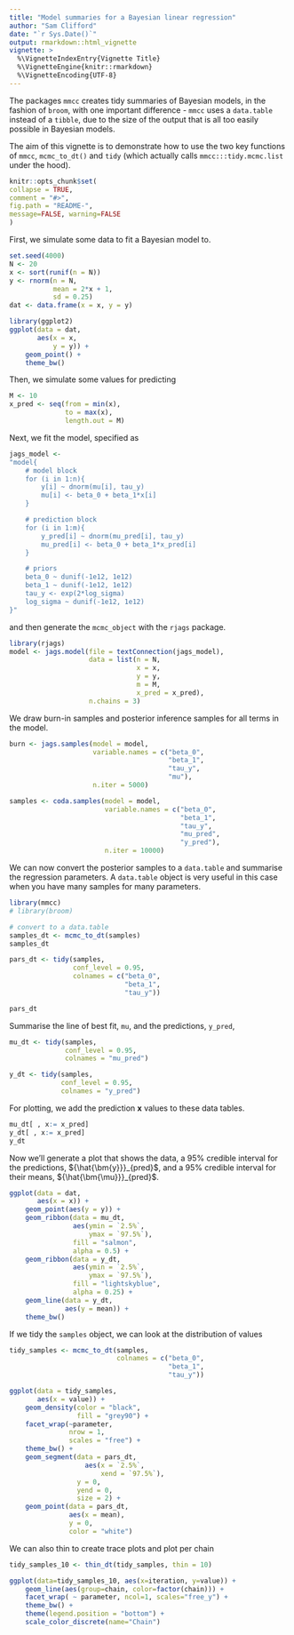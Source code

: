```yaml
---
title: "Model summaries for a Bayesian linear regression"
author: "Sam Clifford"
date: "`r Sys.Date()`"
output: rmarkdown::html_vignette
vignette: >
  %\VignetteIndexEntry{Vignette Title}
  %\VignetteEngine{knitr::rmarkdown}
  %\VignetteEncoding{UTF-8}
---
```


The packages `mmcc` creates tidy summaries of Bayesian models, in the fashion of `broom`, with one important difference - `mmcc` uses a `data.table` instead of a `tibble`, due to the size of the output that is all too easily possible in Bayesian models.
  
The aim of this vignette is to demonstrate how to use the two key functions of `mmcc`, `mcmc_to_dt()` and `tidy` (which actually calls `mmcc:::tidy.mcmc.list` under the hood).

```r
knitr::opts_chunk$set(
collapse = TRUE,
comment = "#>",
fig.path = "README-",
message=FALSE, warning=FALSE
)
```

First, we simulate some data to fit a Bayesian model to.

``` r
set.seed(4000)
N <- 20
x <- sort(runif(n = N))
y <- rnorm(n = N, 
           mean = 2*x + 1, 
           sd = 0.25)
dat <- data.frame(x = x, y = y)

library(ggplot2)
ggplot(data = dat,
       aes(x = x, 
           y = y)) +
    geom_point() +
    theme_bw()
```

Then, we simulate some values for predicting

``` r
M <- 10
x_pred <- seq(from = min(x), 
              to = max(x), 
              length.out = M)
```

Next, we fit the model, specified as

```r
jags_model <- 
"model{
    # model block
    for (i in 1:n){
        y[i] ~ dnorm(mu[i], tau_y)
        mu[i] <- beta_0 + beta_1*x[i]
    }

    # prediction block
    for (i in 1:m){
        y_pred[i] ~ dnorm(mu_pred[i], tau_y)
        mu_pred[i] <- beta_0 + beta_1*x_pred[i]
    }

    # priors
    beta_0 ~ dunif(-1e12, 1e12)
    beta_1 ~ dunif(-1e12, 1e12)
    tau_y <- exp(2*log_sigma)
    log_sigma ~ dunif(-1e12, 1e12)
}"
```

and then generate the `mcmc_object` with the `rjags` package.

``` r
library(rjags)
model <- jags.model(file = textConnection(jags_model),
                    data = list(n = N,
                                x = x,
                                y = y,
                                m = M,
                                x_pred = x_pred),
                    n.chains = 3)
```

We draw burn-in samples and posterior inference samples for all terms in the model.

``` r
burn <- jags.samples(model = model,
                     variable.names = c("beta_0", 
                                        "beta_1", 
                                        "tau_y", 
                                        "mu"),
                     n.iter = 5000)

samples <- coda.samples(model = model,
                        variable.names = c("beta_0", 
                                           "beta_1", 
                                           "tau_y", 
                                           "mu_pred", 
                                           "y_pred"),
                        n.iter = 10000)

```

We can now convert the posterior samples to a `data.table` and summarise the regression parameters. A `data.table` object is very useful in this case when you have many samples for many parameters.

``` r
library(mmcc)
# library(broom)

# convert to a data.table
samples_dt <- mcmc_to_dt(samples)
samples_dt

pars_dt <- tidy(samples, 
                conf_level = 0.95, 
                colnames = c("beta_0", 
                             "beta_1", 
                             "tau_y"))

pars_dt
```

Summarise the line of best fit, `mu`, and the predictions, `y_pred`,

``` r
mu_dt <- tidy(samples, 
              conf_level = 0.95, 
              colnames = "mu_pred")

y_dt <- tidy(samples, 
             conf_level = 0.95, 
             colnames = "y_pred")
```

For plotting, we add the prediction $\boldsymbol{x}$ values to these data tables.

``` r
mu_dt[ , x:= x_pred]
y_dt[ , x:= x_pred]
y_dt
```

Now we'll generate a plot that shows the data, a 95% credible interval for the predictions, ${\hat{\bm{y}}}_{pred}$, and a 95% credible interval for their means, ${\hat{\bm{\mu}}}_{pred}$.

``` r
ggplot(data = dat,
       aes(x = x)) +
    geom_point(aes(y = y)) +
    geom_ribbon(data = mu_dt,
                aes(ymin = `2.5%`,
                    ymax = `97.5%`),
                fill = "salmon",
                alpha = 0.5) +
    geom_ribbon(data = y_dt,
                aes(ymin = `2.5%`,
                    ymax = `97.5%`),
                fill = "lightskyblue",
                alpha = 0.25) +
    geom_line(data = y_dt,
              aes(y = mean)) +
    theme_bw()
```

If we tidy the `samples` object, we can look at the distribution of values

``` r
tidy_samples <- mcmc_to_dt(samples, 
                           colnames = c("beta_0", 
                                        "beta_1", 
                                        "tau_y"))

ggplot(data = tidy_samples, 
       aes(x = value)) +
    geom_density(color = "black", 
                 fill = "grey90") +
    facet_wrap(~parameter,
               nrow = 1,
               scales = "free") +
    theme_bw() +
    geom_segment(data = pars_dt,
                   aes(x = `2.5%`,
                       xend = `97.5%`),
                 y = 0, 
                 yend = 0,
                 size = 2) +
    geom_point(data = pars_dt,
               aes(x = mean),
               y = 0,
               color = "white")
```

We can also thin to create trace plots and plot per chain

``` r
tidy_samples_10 <- thin_dt(tidy_samples, thin = 10)

ggplot(data=tidy_samples_10, aes(x=iteration, y=value)) +
    geom_line(aes(group=chain, color=factor(chain))) +
    facet_wrap( ~ parameter, ncol=1, scales="free_y") +
    theme_bw() +
    theme(legend.position = "bottom") +
    scale_color_discrete(name="Chain")
```
